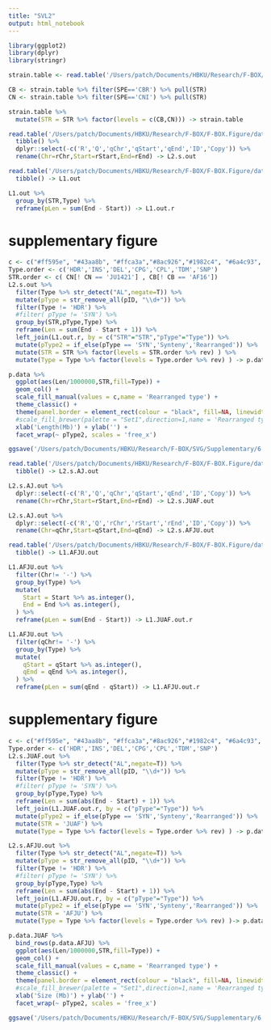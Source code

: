```yaml
---
title: "SVL2"
output: html_notebook
---
```


```r
library(ggplot2)
library(dplyr)
library(stringr)
```


```r
strain.table <- read.table('/Users/patch/Documents/HBKU/Research/F-BOX/F-BOX.Figure/data/strain.txt',header = T) %>% tibble()

CB <- strain.table %>% filter(SPE=='CBR') %>% pull(STR)
CN <- strain.table %>% filter(SPE=='CNI') %>% pull(STR)

strain.table %>%
  mutate(STR = STR %>% factor(levels = c(CB,CN))) -> strain.table
```


```r
read.table('/Users/patch/Documents/HBKU/Research/F-BOX/F-BOX.Figure/data/SV/L2.s.out',col.names = c('rChr','rStart','rEnd','R','Q','qChr','qStart','qEnd','ID','pID','Type','Copy','STR')) %>%
  tibble() %>%
  dplyr::select(-c('R','Q','qChr','qStart','qEnd','ID','Copy')) %>%
  rename(Chr=rChr,Start=rStart,End=rEnd) -> L2.s.out
```


```r
read.table('/Users/patch/Documents/HBKU/Research/F-BOX/F-BOX.Figure/data/SV/L1.out',col.names = c('Chr','Start','End','R','Q','qChr','qStart','qEnd','ID','pID','Type','Copy','STR')) %>%
  tibble() -> L1.out

L1.out %>%
  group_by(STR,Type) %>%
  reframe(pLen = sum(End - Start)) -> L1.out.r
```

# supplementary figure
```r
c <- c("#ff595e", "#43aa8b", "#ffca3a","#8ac926","#1982c4", "#6a4c93", "lightgrey")
Type.order <- c('HDR','INS','DEL','CPG','CPL','TDM','SNP')
STR.order <- c( CN[! CN == 'JU1421'] , CB[! CB == 'AF16'])
L2.s.out %>%
  filter(Type %>% str_detect("AL",negate=T)) %>% 
  mutate(pType = str_remove_all(pID, "\\d+")) %>%
  filter(Type != 'HDR') %>%
  #filter( pType != 'SYN') %>%
  group_by(STR,pType,Type) %>%
  reframe(Len = sum(End - Start + 1)) %>%
  left_join(L1.out.r, by = c("STR"="STR","pType"="Type")) %>%
  mutate(pType2 = if_else(pType == 'SYN','Synteny','Rearranged')) %>%
  mutate(STR = STR %>% factor(levels = STR.order %>% rev) ) %>%
  mutate(Type = Type %>% factor(levels = Type.order %>% rev) ) -> p.data

p.data %>%
  ggplot(aes(Len/1000000,STR,fill=Type)) +
  geom_col() +
  scale_fill_manual(values = c,name = 'Rearranged type') +
  theme_classic() +
  theme(panel.border = element_rect(colour = "black", fill=NA, linewidth=1)) +
  #scale_fill_brewer(palette = "Set1",direction=1,name = 'Rearranged type') +
  xlab('Length(Mb)') + ylab('') + 
  facet_wrap(~ pType2, scales = 'free_x')
```


```r
ggsave('/Users/patch/Documents/HBKU/Research/F-BOX/SVG/Supplementary/6.SNP/SNP.pdf',width = 5,height = 3)
```



```r


read.table('/Users/patch/Documents/HBKU/Research/F-BOX/F-BOX.Figure/data/SV/L2.s.AFJU.out',col.names = c('rChr','rStart','rEnd','R','Q','qChr','qStart','qEnd','ID','pID','Type','Copy')) %>%
  tibble() -> L2.s.AJ.out

L2.s.AJ.out %>%
  dplyr::select(-c('R','Q','qChr','qStart','qEnd','ID','Copy')) %>%
  rename(Chr=rChr,Start=rStart,End=rEnd) -> L2.s.JUAF.out

L2.s.AJ.out %>%
  dplyr::select(-c('R','Q','rChr','rStart','rEnd','ID','Copy')) %>%
  rename(Chr=qChr,Start=qStart,End=qEnd) -> L2.s.AFJU.out
```


```r
read.table('/Users/patch/Documents/HBKU/Research/F-BOX/F-BOX.Figure/data/SV/L1.AFJU.out',col.names = c('Chr','Start','End','R','Q','qChr','qStart','qEnd','ID','pID','Type','Copy','STR')) %>%
  tibble() -> L1.AFJU.out

L1.AFJU.out %>%
  filter(Chr!= '-') %>%
  group_by(Type) %>%
  mutate(
    Start = Start %>% as.integer(),
    End = End %>% as.integer(),
  ) %>%
  reframe(pLen = sum(End - Start)) -> L1.JUAF.out.r

L1.AFJU.out %>%
  filter(qChr!= '-') %>%
  group_by(Type) %>%
  mutate(
    qStart = qStart %>% as.integer(),
    qEnd = qEnd %>% as.integer(),
  ) %>%
  reframe(pLen = sum(qEnd - qStart)) -> L1.AFJU.out.r
```


# supplementary figure
```r
c <- c("#ff595e", "#43aa8b", "#ffca3a","#8ac926","#1982c4", "#6a4c93", "lightgrey")
Type.order <- c('HDR','INS','DEL','CPG','CPL','TDM','SNP')
L2.s.JUAF.out %>%
  filter(Type %>% str_detect("AL",negate=T)) %>% 
  mutate(pType = str_remove_all(pID, "\\d+")) %>%
  filter(Type != 'HDR') %>%
  #filter( pType != 'SYN') %>%
  group_by(pType,Type) %>%
  reframe(Len = sum(abs(End - Start) + 1)) %>%
  left_join(L1.JUAF.out.r, by = c("pType"="Type")) %>%
  mutate(pType2 = if_else(pType == 'SYN','Synteny','Rearranged')) %>%
  mutate(STR = 'JUAF') %>%
  mutate(Type = Type %>% factor(levels = Type.order %>% rev) ) -> p.data.JUAF

L2.s.AFJU.out %>%
  filter(Type %>% str_detect("AL",negate=T)) %>% 
  mutate(pType = str_remove_all(pID, "\\d+")) %>%
  filter(Type != 'HDR') %>%
  #filter( pType != 'SYN') %>%
  group_by(pType,Type) %>%
  reframe(Len = sum(abs(End - Start) + 1)) %>%
  left_join(L1.AFJU.out.r, by = c("pType"="Type")) %>%
  mutate(pType2 = if_else(pType == 'SYN','Synteny','Rearranged')) %>%
  mutate(STR = 'AFJU') %>%
  mutate(Type = Type %>% factor(levels = Type.order %>% rev) )-> p.data.AFJU

p.data.JUAF %>%
  bind_rows(p.data.AFJU) %>%
  ggplot(aes(Len/1000000,STR,fill=Type)) +
  geom_col() +
  scale_fill_manual(values = c,name = 'Rearranged type') +
  theme_classic() +
  theme(panel.border = element_rect(colour = "black", fill=NA, linewidth=1)) +
  #scale_fill_brewer(palette = "Set1",direction=1,name = 'Rearranged type') +
  xlab('Size (Mb)') + ylab('') + 
  facet_wrap(~ pType2, scales = 'free_x')
```

```r
ggsave('/Users/patch/Documents/HBKU/Research/F-BOX/SVG/Supplementary/6.SNP/AFJU.SNP.pdf',width = 5,height = 1.5)
```


